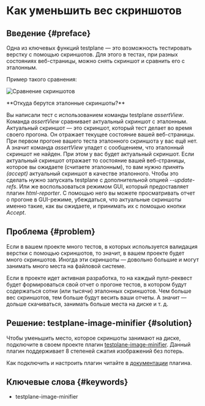 
# Как уменьшить вес скриншотов

## Введение {#preface}

Одна из ключевых функций testplane &mdash; это возможность тестировать верстку с помощью скриншотов. Для этого в тестах, при разных состояниях веб-страницы, можно снять скриншот и сравнить его с эталонным.

Пример такого сравнения:

![Сравнение скриншотов](/img/docs/guides/how-to-minify-screenshots.diff-in-screenshot.png)

<Admonition type="info" title="Для новичков">
**Откуда берутся эталонные скриншоты?**

Вы написали тест с использованием команды testplane _assertView_. Команда _assertView_ сравнивает актуальный скриншот с эталонным. Актуальный скриншот &mdash; это скриншот, который тест делает во время своего прогона. Он отражает текущее состояние вашей веб-страницы. При первом прогоне вашего теста эталонного скриншота у вас ещё нет. А значит команда _assertView_ упадет с сообщением, что эталонный скриншот не найден. При этом у вас будет актуальный скриншот. Если актуальный скриншот отражает то состояние вашей веб-страницы, которое вы ожидаете (считаете эталонным), то вам нужно _принять (accept)_ актуальный скриншот в качестве эталонного. Чтобы это сделать нужно запускать testplane с дополнительной опцией _--update-refs_. Или же воспользоваться режимом GUI, который предоставляет плагин _html-reporter_. С помощью него вы можете просматривать отчет о прогоне в GUI-режиме, убеждаться, что актуальные скриншоты именно такие, как вы ожидаете, и принимать их с помощью кнопки _Accept_.

</Admonition>

## Проблема {#problem}

Если в вашем проекте много тестов, в которых используется валидация верстки с помощью скриншотов, то значит, в вашем проекте будет много скриншотов. Иногда эти скриншоты &mdash; довольно большие и могут занимать много места на файловой системе.

Если в проекте идет активная разработка, то на каждый пулл-реквест будет формироваться свой отчет о прогоне тестов, в котором будут содержаться сотни (или тысячи) эталонных скриншотов. Чем больше вес скриншотов, тем больше будут весить ваши отчеты. А значит &mdash; дольше скачиваться, занимать больше места на диске и т. д.

## Решение: testplane-image-minifier {#solution}

Чтобы уменьшить место, которое скриншоты занимают на диске, подключите в своем проекте плагин [testplane-image-minifier][testplane-image-minifier]. Данный плагин поддерживает 8 степеней сжатия изображений без потерь.

Как подключить и настроить плагин читайте в [документации][testplane-image-minifier] плагина.

## Ключевые слова {#keywords}

-   testplane-image-minifier

[testplane-image-minifier]: ../plugins/testplane-image-minifier
